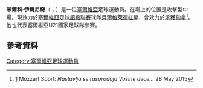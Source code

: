 {{Infobox football biography
| name           = Mirko Ivanić
| image          = Marko ivanic.jpg
| caption        = Ivanić with the [[Montenegro_national_football_team|Montenegrin national team]] in 2019
| fullname       = Mirko Ivanić
| birth_date     = {{Birth date and age|1993|09|13|df=y}}
| birth_place    = [[Bački_Jarak|Bački Jarak]], [[Serbia_and_Montenegro|FR Yugoslavia]]
| height         = {{Height|m=1.82}}
| position       = [[Midfielder#Attacking_midfielder|Attacking midfielder]]
| currentclub    = [[Red_Star_Belgrade|Red Star Belgrade]]
| clubnumber     = 8
| youthyears1    = –2012
| youthclubs1    = [[FK_Vojvodina|Vojvodina]]
| years1         = 2012–2016
| clubs1         = [[FK_Vojvodina|Vojvodina]]
| caps1          = 56
| goals1         = 20
| years2         = 2012–2013
| clubs2         = → [[FK_Proleter_Novi_Sad|Proleter Novi Sad]] (loan)
| caps2          = 39
| goals2         = 11
| years3         = 2016–2018
| clubs3         = [[FC_BATE_Borisov|BATE Borisov]]
| caps3          = 78
| goals3         = 17
| years4         = 2019–
| clubs4         = [[Red_Star_Belgrade|Red Star Belgrade]]
| caps4          = 29
| goals4         = 1
| nationalyears1 = 2015
| nationalteam1  = [[Serbia_national_under-21_football_team|Serbia U21]]
| nationalcaps1  = 1
| nationalgoals1 = 0
| nationalyears2 = 2017–2019
| nationalteam2  = [[Montenegro_national_football_team|Montenegro]]
| nationalcaps2  = 15
| nationalgoals2 = 1
| pcupdate       = {{date|2020-3-1}}
| ntupdate       = {{date|2019-3-25}}
}}
'''米爾科·伊萬尼奇'''（{{lang-sr|Мирко Иванић}}；{{bd|1993年|9月13日}}）是一位[[塞爾維亞|塞爾維亞]]足球運動員。在場上的位置是攻擊型中場。現效力於[[塞爾維亞足球超級聯賽|塞爾維亞足球超級聯賽]]球隊[[貝爾格萊德紅星足球俱樂部|貝爾格萊德紅星]]，曾效力於[[伏伊伏丁那足球俱樂部|禾獲甸拿]]<ref>[http://www.mozzartsport.com/vesti/nastavlja-se-rasprodaja-vosine-dece/106706] {{Wayback|url=http://www.mozzartsport.com/vesti/nastavlja-se-rasprodaja-vosine-dece/106706 |date=20150530055252 }} Mozzart Sport: ''Nastavlja se rasprodaja Vošine dece...'' {{sr icon}} 28 May 2015</ref>。他也代表塞爾維亞U21國家足球隊參賽。

==參考資料==
{{Reflist}}

{{DEFAULTSORT: Ivanić, Mirko}}
[[Category:塞爾維亞足球運動員|Category:塞爾維亞足球運動員]]